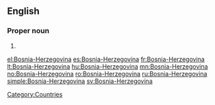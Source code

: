 ==English==
===Proper noun===
{{en-proper noun}}
# {{alternative spelling of|[[Bosnia and Herzegovina]]}}

[[Category:Countries]]

[[el:Bosnia-Herzegovina]]
[[es:Bosnia-Herzegovina]]
[[fr:Bosnia-Herzegovina]]
[[lt:Bosnia-Herzegovina]]
[[hu:Bosnia-Herzegovina]]
[[mn:Bosnia-Herzegovina]]
[[no:Bosnia-Herzegovina]]
[[ro:Bosnia-Herzegovina]]
[[ru:Bosnia-Herzegovina]]
[[simple:Bosnia-Herzegovina]]
[[sv:Bosnia-Herzegovina]]